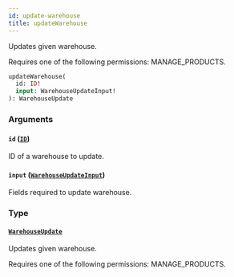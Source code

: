 ```yaml
---
id: update-warehouse
title: updateWarehouse
---
```



Updates given warehouse. 

Requires one of the following permissions: MANAGE_PRODUCTS.

```graphql
updateWarehouse(
  id: ID!
  input: WarehouseUpdateInput!
): WarehouseUpdate
```


### Arguments

#### `id` ([`ID`](../../../developer/api-reference/scalars/id))

ID of a warehouse to update.


#### `input` ([`WarehouseUpdateInput`](../../../developer/api-reference/inputs/warehouse-update-input))

Fields required to update warehouse.


### Type

#### [`WarehouseUpdate`](../../../developer/api-reference/objects/warehouse-update) 

Updates given warehouse. 

Requires one of the following permissions: MANAGE_PRODUCTS.




